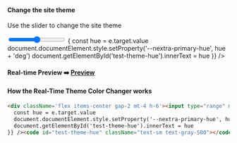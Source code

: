#### Change the site theme
Use the slider to change the site theme
<div className='flex items-center gap-2 mt-4 h-6'><input type="range" min="0" max="360" step="1" onChange={e => {
  const hue = e.target.value
  document.documentElement.style.setProperty('--nextra-primary-hue', hue + 'deg')
  document.getElementById('test-theme-hue').innerText = hue
}} /><code id="test-theme-hue" className="text-sm text-gray-500"></code></div>

#### Real-time Preview ➡️ [Preview](https://www.youtube.com/watch?v=QH2-TGUlwu4)

#### How the Real-Time Theme Color Changer works
```html
<div className='flex items-center gap-2 mt-4 h-6'><input type="range" min="0" max="360" step="1" onChange={e => {
  const hue = e.target.value
  document.documentElement.style.setProperty('--nextra-primary-hue', hue + 'deg')
  document.getElementById('test-theme-hue').innerText = hue
}} /><code id="test-theme-hue" className="text-sm text-gray-500"></code></div>
```
